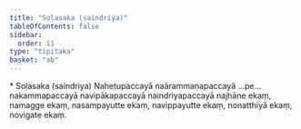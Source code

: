 ```yaml
---
title: "Soḷasaka (saindriya)"
tableOfContents: false
sidebar:
  order: 11
type: "tipitaka"
basket: "ab"
---
```



<DynamicBreadcrumb />

<Paragraph type="center">
* Soḷasaka (saindriya)
</Paragraph>

<Paragraph number="1187">
Nahetupaccayā naārammaṇapaccayā …pe…  nakammapaccayā navipākapaccayā naindriyapaccayā najhāne ekaṃ, namagge ekaṃ, nasampayutte ekaṃ, navippayutte ekaṃ, nonatthiyā ekaṃ, novigate ekaṃ.
</Paragraph>